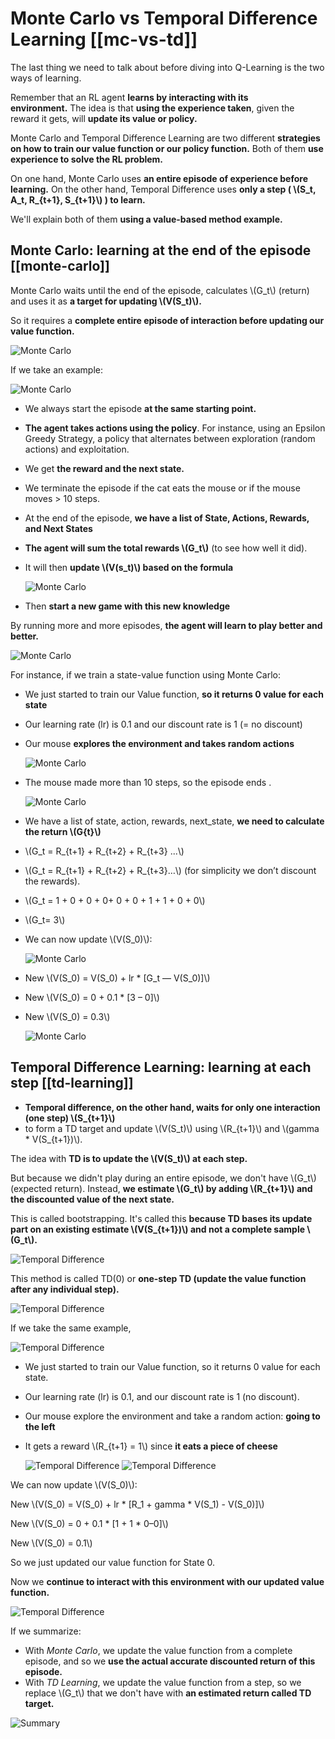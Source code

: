 # Monte Carlo vs Temporal Difference Learning [[mc-vs-td]]

The last thing we need to talk about before diving into Q-Learning is the two ways of learning.

Remember that an RL agent **learns by interacting with its environment.** The idea is that **using the experience taken**, given the reward it gets, will **update its value or policy.**

Monte Carlo and Temporal Difference Learning are two different **strategies on how to train our value function or our policy function.** Both of them **use experience to solve the RL problem.**

On one hand, Monte Carlo uses **an entire episode of experience before learning.** On the other hand, Temporal Difference uses **only a step ( \\(S_t, A_t, R_{t+1}, S_{t+1}\\) ) to learn.**

We'll explain both of them **using a value-based method example.**

## Monte Carlo: learning at the end of the episode [[monte-carlo]]

Monte Carlo waits until the end of the episode, calculates  \\(G_t\\) (return) and uses it as **a target for updating  \\(V(S_t)\\).**

So it requires a **complete entire episode of interaction before updating our value function.**

  <img src="https://huggingface.co/datasets/huggingface-deep-rl-course/course-images/resolve/main/en/unit3/monte-carlo-approach.jpg" alt="Monte Carlo"/>


If we take an example:

  <img src="https://huggingface.co/datasets/huggingface-deep-rl-course/course-images/resolve/main/en/unit3/MC-2.jpg" alt="Monte Carlo"/>


- We always start the episode **at the same starting point.**
- **The agent takes actions using the policy**. For instance, using an Epsilon Greedy Strategy, a policy that alternates between exploration (random actions) and exploitation.
- We get **the reward and the next state.**
- We terminate the episode if the cat eats the mouse or if the mouse moves > 10 steps.

- At the end of the episode, **we have a list of State, Actions, Rewards, and Next States**
- **The agent will sum the total rewards \\(G_t\\)** (to see how well it did).
- It will then **update \\(V(s_t)\\) based on the formula**

  <img src="https://huggingface.co/datasets/huggingface-deep-rl-course/course-images/resolve/main/en/unit3/MC-3.jpg" alt="Monte Carlo"/>

- Then **start a new game with this new knowledge**

By running more and more episodes, **the agent will learn to play better and better.**

  <img src="https://huggingface.co/datasets/huggingface-deep-rl-course/course-images/resolve/main/en/unit3/MC-3p.jpg" alt="Monte Carlo"/>

For instance, if we train a state-value function using Monte Carlo:

- We just started to train our Value function, **so it returns 0 value for each state**
- Our learning rate (lr) is 0.1 and our discount rate is 1 (= no discount)
- Our mouse **explores the environment and takes random actions**

  <img src="https://huggingface.co/datasets/huggingface-deep-rl-course/course-images/resolve/main/en/unit3/MC-4.jpg" alt="Monte Carlo"/>


- The mouse made more than 10 steps, so the episode ends .

  <img src="https://huggingface.co/datasets/huggingface-deep-rl-course/course-images/resolve/main/en/unit3/MC-4p.jpg" alt="Monte Carlo"/>


- We have a list of state, action, rewards, next_state, **we need to calculate the return \\(G{t}\\)**
- \\(G_t = R_{t+1} + R_{t+2} + R_{t+3} ...\\)
- \\(G_t = R_{t+1} + R_{t+2} + R_{t+3}…\\) (for simplicity we don’t discount the rewards).
- \\(G_t = 1 + 0 + 0 + 0+ 0 + 0 + 1 + 1 + 0 + 0\\)
- \\(G_t= 3\\)
- We can now update \\(V(S_0)\\):

  <img src="https://huggingface.co/datasets/huggingface-deep-rl-course/course-images/resolve/main/en/unit3/MC-5.jpg" alt="Monte Carlo"/>

- New \\(V(S_0) = V(S_0) + lr * [G_t — V(S_0)]\\)
- New \\(V(S_0) = 0 + 0.1 * [3 – 0]\\)
- New \\(V(S_0) = 0.3\\)


  <img src="https://huggingface.co/datasets/huggingface-deep-rl-course/course-images/resolve/main/en/unit3/MC-5p.jpg" alt="Monte Carlo"/>


## Temporal Difference Learning: learning at each step [[td-learning]]

- **Temporal difference, on the other hand, waits for only one interaction (one step) \\(S_{t+1}\\)**
- to form a TD target and update \\(V(S_t)\\) using \\(R_{t+1}\\) and \\(gamma * V(S_{t+1})\\).

The idea with **TD is to update the \\(V(S_t)\\) at each step.**

But because we didn't play during an entire episode, we don't have \\(G_t\\) (expected return). Instead, **we estimate \\(G_t\\) by adding \\(R_{t+1}\\) and the discounted value of the next state.**

This is called bootstrapping. It's called this **because TD bases its update part on an existing estimate \\(V(S_{t+1})\\) and not a complete sample \\(G_t\\).**

  <img src="https://huggingface.co/datasets/huggingface-deep-rl-course/course-images/resolve/main/en/unit3/TD-1.jpg" alt="Temporal Difference"/>


This method is called TD(0) or **one-step TD (update the value function after any individual step).**

  <img src="https://huggingface.co/datasets/huggingface-deep-rl-course/course-images/resolve/main/en/unit3/TD-1p.jpg" alt="Temporal Difference"/>

If we take the same example,

  <img src="https://huggingface.co/datasets/huggingface-deep-rl-course/course-images/resolve/main/en/unit3/TD-2.jpg" alt="Temporal Difference"/>

- We just started to train our Value function, so it returns 0 value for each state.
- Our learning rate (lr) is 0.1, and our discount rate is 1 (no discount).
- Our mouse explore the environment and take a random action: **going to the left**
- It gets a reward  \\(R_{t+1} = 1\\) since **it eats a piece of cheese**

  <img src="https://huggingface.co/datasets/huggingface-deep-rl-course/course-images/resolve/main/en/unit3/TD-2p.jpg" alt="Temporal Difference"/>


  <img src="https://huggingface.co/datasets/huggingface-deep-rl-course/course-images/resolve/main/en/unit3/TD-3.jpg" alt="Temporal Difference"/>

We can now update  \\(V(S_0)\\):

New  \\(V(S_0) = V(S_0) + lr * [R_1 + gamma * V(S_1) - V(S_0)]\\)

New \\(V(S_0) = 0 + 0.1 * [1 + 1 * 0–0]\\)

New \\(V(S_0) = 0.1\\)

So we just updated our value function for State 0.

Now we **continue to interact with this environment with our updated value function.**

  <img src="https://huggingface.co/datasets/huggingface-deep-rl-course/course-images/resolve/main/en/unit3/TD-3p.jpg" alt="Temporal Difference"/>

  If we summarize:

  - With *Monte Carlo*, we update the value function from a complete episode, and so we **use the actual accurate discounted return of this episode.**
  - With *TD Learning*, we update the value function from a step, so we replace \\(G_t\\) that we don't have with **an estimated return called TD target.**

  <img src="https://huggingface.co/datasets/huggingface-deep-rl-course/course-images/resolve/main/en/unit3/Summary.jpg" alt="Summary"/>
